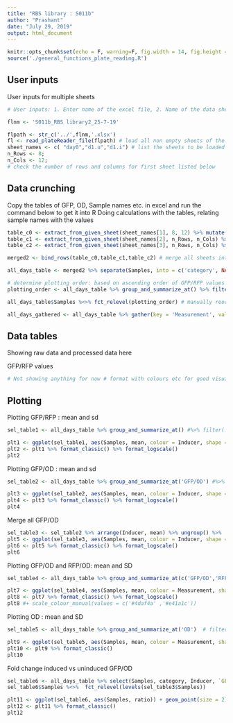 ```yaml
---
title: "RBS library : S011b"
author: "Prashant"
date: "July 29, 2019"
output: html_document
---
```


```r
knitr::opts_chunk$set(echo = F, warning=F, fig.width = 14, fig.height = 3.5)
source('./general_functions_plate_reading.R')
```

## User inputs


User inputs for multiple sheets

```r
# User inputs: 1. Enter name of the excel file, 2. Name of the data sheet(S) 3. number of rows and columns in plate reader data 4. Title for plots #comment (file name starts in the previous directory of this Rproject)

flnm <- 'S011b_RBS library2_25-7-19'

flpath <- str_c('../',flnm,'.xlsx')
fl <- read_plateReader_file(flpath) # load all non empty sheets of the excel file into fl - as a list 
sheet_names <- c( "day0","d1.u","d1.i") # list the sheets to be loaded
n_Rows <- 8; 
n_Cols <- 12; 
# check the number of rows and columns for first sheet listed below
```

## Data crunching

Copy the tables of GFP, OD, Sample names etc. in excel and run the command below to get it into R
Doing calculations with the tables, relating sample names with the values

```r
table_c0 <- extract_from_given_sheet(sheet_names[1], 8, 12) %>% mutate(Inducer = '0 uM') %>% mutate(Day = 0) # extracing from each sheet
table_c1 <- extract_from_given_sheet(sheet_names[2], n_Rows, n_Cols) %>% mutate(Inducer = '0 uM') %>% mutate(Day = 1)
table_c2 <- extract_from_given_sheet(sheet_names[3], n_Rows, n_Cols) %>% mutate(Inducer = '1 uM') %>% mutate(Day = 1)

merged2 <- bind_rows(table_c0,table_c1,table_c2) # merge all sheets into 1 table

all_days_table <- merged2 %>% separate(Samples, into = c('category', NA), sep = '\\.', remove = F) %>% mutate(category  = fct_lump(category, 2, other_level = 'Controls')) # create a category row for controls and the library clones 6 and 7

# determine plotting order: based on ascending order of GFP/RFP values
plotting_order <- all_days_table %>% group_and_summarize_at() %>% filter(str_detect(Inducer,'0')) %>% arrange(mean) %>% ungroup() %>%  mutate(Samples = fct_inorder(Samples)) %>% pull(Samples) %>% levels()

all_days_table$Samples %<>% fct_relevel(plotting_order) # manually reorder samples for plotting

all_days_gathered <- all_days_table %>% gather(key = 'Measurement', value = 'Reading', OD, GFP, RFP, 'GFP/RFP', 'GFP/OD', 'RFP/OD') # gather different measurements and ratios into 1 column

```

## Data tables

Showing raw data and processed data here 

GFP/RFP values
``` r
# Not showing anything for now # format with colours etc for good visualization
```


## Plotting

Plotting GFP/RFP : mean and sd

```r
sel_table1 <- all_days_table %>% group_and_summarize_at() #%>% filter(!str_detect(Samples, "MG|LB")) %>% filter(!str_detect(Inducer, "s")) # filter neccesary samples for plotting ; by default mean and variance of GFP/RFP column

plt1 <- ggplot(sel_table1, aes(Samples, mean, colour = Inducer, shape = Inducer)) + geom_point(size = 2) + facet_wrap(~ category, scales = 'free_x') + scale_shape_manual(values = c(18,19,2)) + ylab('GFP/RFP (a.u.)') + ggtitle('RBS mutant library')
plt2 <- plt1 %>% format_classic() %>% format_logscale()
plt2

```

Plotting GFP/OD : mean and sd

```r
sel_table2 <- all_days_table %>% group_and_summarize_at('GFP/OD') #%>% filter(!str_detect(Samples, "MG|LB")) %>% filter(!str_detect(Inducer, "s")) # filter neccesary samples for plotting ; by default mean and variance of GFP/RFP column

plt3 <- ggplot(sel_table2, aes(Samples, mean, colour = Inducer, shape = Inducer)) + geom_point(size = 2) + facet_wrap(~ category, scales = 'free_x') + scale_shape_manual(values = c(18,19,2)) + ylab('GFP/OD (a.u.)') + ggtitle('RBS mutant library')
plt4 <- plt3 %>% format_classic() %>% format_logscale()
plt4
```

Merge all GFP/OD

```r
sel_table3 <- sel_table2 %>% arrange(Inducer, mean) %>% ungroup() %>%  mutate(Samples = fct_inorder(Samples)) # arrange samples in ascending order of uninduced
plt5 <- ggplot(sel_table3, aes(Samples, mean, colour = Inducer, shape = Inducer)) + geom_point(size = 2) + scale_shape_manual(values = c(18,19,2)) + ylab('GFP/OD (a.u.)') + ggtitle('RBS mutant library')
plt6 <- plt5 %>% format_classic() %>% format_logscale()
plt6
```

Plotting GFP/OD and RFP/OD: mean and SD

```r
sel_table4 <- all_days_table %>% group_and_summarize_at(c('GFP/OD','RFP/OD')) %>% filter(!str_detect(Inducer,'-')) #%>% arrange(Inducer, Measurement, mean) %>% ungroup() %>%  mutate(Samples = fct_inorder(Samples)) # arrange samples in ascending order of uninduced # filter neccesary samples for plotting ; by default mean and variance of GFP/RFP column

plt7 <- ggplot(sel_table4, aes(Samples, mean, colour = Measurement, shape = Inducer)) + geom_point(size = 2) + scale_shape_manual(values = c(1,19,2)) + facet_wrap(~ category, scales = 'free_x') + ylab('Fluorescence/OD (a.u.)') + ggtitle('RBS mutant library')
plt8 <- plt7 %>% format_classic() %>% format_logscale()
plt8 #+ scale_colour_manual(values = c('#4daf4a' ,'#e41a1c'))
```

Plotting OD : mean and SD

```r
sel_table5 <- all_days_table %>% group_and_summarize_at('OD')  # filter neccesary samples for plotting ; by default mean and variance of GFP/RFP column

plt9 <- ggplot(sel_table5, aes(Samples, mean, colour = Measurement, shape = Inducer)) + geom_point(size = 2) + scale_shape_manual(values = c(1,19,2)) + facet_wrap(~ category, scales = 'free_x') + ylab('OD') + ggtitle('RBS mutant library')
plt10 <- plt9 %>% format_classic()
plt10
```

Fold change induced vs uninduced GFP/OD

```r
sel_table6 <- all_days_table %>% select(Samples, category, Inducer, `GFP/OD`) %>% filter(!str_detect(Inducer, 'Primary')) %>% spread(Inducer, `GFP/OD`) %>% mutate(ratio = `1 uM`/`0 uM`) # spread GFP/OD for induced and uninduced and calculate ratio
sel_table6$Samples %<>%  fct_relevel(levels(sel_table3$Samples))

plt11 <- ggplot(sel_table6, aes(Samples, ratio)) + geom_point(size = 2) + facet_wrap(~ category, scales = 'free_x') + geom_hline(yintercept = 1) + ylab('Induced/Uninduced ratio (GFP/OD)') + ggtitle('RBS mutant library')
plt12 <- plt11 %>% format_classic()
plt12
```
